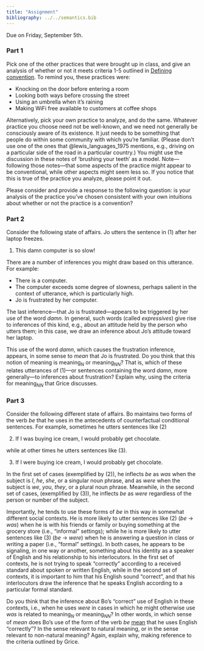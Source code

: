 ```yaml
---
title: "Assignment"
bibliography: ../../semantics.bib
---
```


Due on Friday, September 5th.

### Part 1

Pick one of the other practices that were brought up in class, and give an analysis of whether or not it meets criteria 1-5 outlined in [Defining convention](defining_convention.html).
To remind you, these practices were:

- Knocking on the door before entering a room
- Looking both ways before crossing the street
- Using an umbrella when it's raining
- Making WiFi free available to customers at coffee shops

Alternatively, pick your own practice to analyze, and do the same.
Whatever practice you choose need not be well-known, and we need not generally be consciously aware of its existence.
It just needs to be something that people do within some community with which you're familiar.
(Please don't use one of the ones that @lewis_languages_1975 mentions, e.g., driving on a particular side of the road in a particular country.)
You might use the discussion in these notes of 'brushing your teeth' as a model.
Note---following those notes---that some aspects of the practice might appear to be conventional, while other aspects might seem less so.
If you notice that this is true of the practice you analyze, please point it out.

Please consider and provide a response to the following question:
is your analysis of the practice you've chosen consistent with your own intuitions about whether or not the practice is a convention?

### Part 2

Consider the following state of affairs.
Jo utters the sentence in (@ex-jo-damn) after her laptop freezes.

(@ex-jo-damn) This damn computer is so slow!

There are a number of inferences you might draw based on this utterance.
For example:

- There is a computer.
- The computer exceeds some degree of slowness, perhaps salient in the context of utterance, which is particularly high.
- Jo is frustrated by her computer.

The last inference---that Jo is frustrated---appears to be triggered by her use of the word *damn*.
In general, such words (called *expressives*) give rise to inferences of this kind, e.g., about an attitude held by the person who utters them;
in this case, we draw an inference about Jo's attitude toward her laptop.

This use of the word *damn*, which causes the frustration inference, appears, in some sense to *mean* that Jo is frustrated.
Do you think that this notion of meaning is meaning$_{N}$ or meaning$_{NN}$?
That is, which of these relates utterances of (@ex-jo-damn)---or sentences containing the word *damn*, more generally---to inferences about frustration?
Explain why, using the criteria for meaning$_{NN}$ that Grice discusses.

### Part 3

Consider the following different state of affairs.
Bo maintains two forms of the verb *be* that he uses in the antecedents of counterfactual conditional sentences.
For example, sometimes he utters sentences like (@ex-bo-was)

(@ex-bo-was) If I was buying ice cream, I would probably get chocolate.

while at other times he utters sentences like (@ex-bo-were).

(@ex-bo-were) If I were buying ice cream, I would probably get chocolate.

In the first set of cases (exemplified by (@ex-bo-was)), he inflects *be* as *was* when the subject is *I*, *he*, *she*, or a singular noun phrase, and as *were* when the subject is *we*, *you*, *they*, or a plural noun phrase.
Meanwhile, in the second set of cases, (exemplified by (@ex-bo-were)), he inflects *be* as *were* regardless of the person or number of the subject.

Importantly, he tends to use these forms of *be* in this way in somewhat different social contexts.
He is more likely to utter sentences like (@ex-bo-was) (*be* -> *was*) when he is with his friends or family or buying something at the grocery store (i.e., "informal" settings);
while he is more likely to utter sentences like (@ex-bo-were) (*be* -> *were*) when he is answering a question in class or writing a paper (i.e., "formal" settings).
In both cases, he appears to be signaling, in one way or another, something about his identity as a speaker of English and his relationship to his interlocutors.
In the first set of contexts, he is not trying to speak "correctly" according to a received standard about spoken or written English, while in the second set of contexts, it is important to him that his English sound "correct", and that his interlocutors draw the inference that he speaks English according to a particular formal standard.

Do you think that the inference about Bo's "correct" use of English in these contexts, i.e., when he uses *were* in cases in which he might otherwise use *was*  is related to meaning$_{N}$ or meaning$_{NN}$?
In other words, in which sense  of *mean* does Bo's use of the form of the verb *be* [mean]{.underline} that he uses English "correctly"?
In the sense relevant to natural meaning, or in the sense relevant to non-natural meaning?
Again, explain why, making reference to the criteria outlined by Grice.

